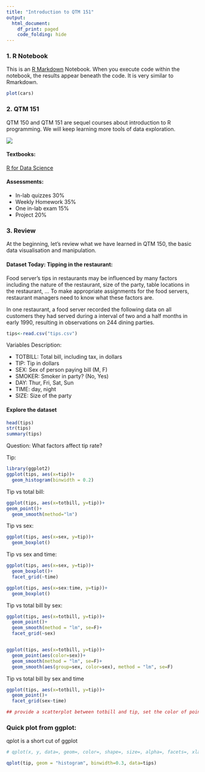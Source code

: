 ```yaml
---
title: "Introduction to QTM 151"
output:
  html_document:
    df_print: paged
    code_folding: hide
---
```


### 1. R Notebook
This is an [R Markdown](http://rmarkdown.rstudio.com) Notebook. When you execute code within the notebook, the results appear beneath the code. 
It is very similar to Rmarkdown. 

```r
plot(cars)
```

### 2. QTM 151
QTM 150 and QTM 151 are sequel courses about introduction to R programming. We will keep learning more tools of data exploration.

![](151.png)

#### Textbooks:

[R for Data Science](http://r4ds.had.co.nz/)

#### Assessments:

- In-lab quizzes 30%
- Weekly Homework 35%
- One in-lab exam  15%
- Project 20%

### 3. Review

At the beginning, let's review what we have learned in QTM 150, the basic data visualisation and manipulation.

#### Dataset Today: Tipping in the restaurant:
Food server's tips in restaurants may be influenced by
many factors including the nature of the restaurant,
size of the party, table locations in the restaurant, ... 
To make appropriate assignments for the food servers, restaurant
managers need to know what these factors are.

In one restaurant, a food server recorded the following
data on all customers they had served during a interval
of two and a half months in early 1990, resulting in
observations on 244 dining parties. 

```r
tips<-read.csv("tips.csv")
```

Variables Description: 

- TOTBILL: Total bill, including tax, in dollars
- TIP: Tip in dollars
- SEX: Sex of person paying bill (M, F)
- SMOKER: Smoker in party? (No, Yes)
- DAY: Thur, Fri, Sat, Sun
- TIME: day, night
- SIZE: Size of the party


#### Explore the dataset
```r
head(tips)
str(tips)
summary(tips)
```

Question: What factors affect tip rate?

Tip:

```r
library(ggplot2)
ggplot(tips, aes(x=tip))+
  geom_histogram(binwidth = 0.2)
```


Tip vs total bill:

```r
ggplot(tips, aes(x=totbill, y=tip))+
geom_point()+
  geom_smooth(method="lm")
```


Tip vs sex:

```r
ggplot(tips, aes(x=sex, y=tip))+
  geom_boxplot()
```

Tip vs sex and time:

```r
ggplot(tips, aes(x=sex, y=tip))+
  geom_boxplot()+
  facet_grid(~time)

ggplot(tips, aes(x=sex:time, y=tip))+
  geom_boxplot()
```

Tip vs total bill by sex:

```r
ggplot(tips, aes(x=totbill, y=tip))+
  geom_point()+
  geom_smooth(method = "lm", se=F)+
  facet_grid(~sex)


ggplot(tips, aes(x=totbill, y=tip))+
  geom_point(aes(color=sex))+
  geom_smooth(method = "lm", se=F)+
  geom_smooth(aes(group=sex, color=sex), method = "lm", se=F)
```

Tip vs total bill by sex and time

```r
ggplot(tips, aes(x=totbill, y=tip))+
  geom_point()+
  facet_grid(sex~time)

## provide a scatterplot between totbill and tip, set the color of points to sex, shape to time, and give two lm smooth lines to sex
```

### Quick plot from ggplot:

qplot is a short cut of ggplot

```r
# qplot(x, y, data=, geom=, color=, shape=, size=, alpha=, facets=, xlab=, ylab=, main=,)
```

```r
qplot(tip, geom = "histogram", binwidth=0.3, data=tips)


```


